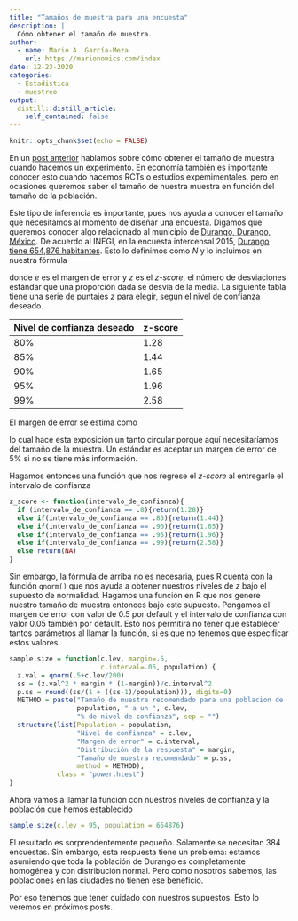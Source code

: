 ```yaml
---
title: "Tamaños de muestra para una encuesta"
description: |
  Cómo obtener el tamaño de muestra.
author:
  - name: Mario A. García-Meza
    url: https://marionomics.com/index
date: 12-23-2020
categories:
  - Estadistica
  - muestreo
output:
  distill::distill_article:
    self_contained: false
---
```



```r
knitr::opts_chunk$set(echo = FALSE)
```

En un [post anterior](https://www.marionomics.com/posts/2020-12-23-cmo-calcular-el-tamao-de-muestra-en-r/) hablamos sobre cómo obtener el tamaño de muestra cuando hacemos un experimento. En economía también es importante conocer esto cuando hacemos RCTs o estudios expemimentales, pero en ocasiones queremos saber el tamaño de nuestra muestra en función del tamaño de la población.

Este tipo de inferencia es importante, pues nos ayuda a conocer el tamaño que necesitamos al momento de diseñar una encuesta. Digamos que queremos conocer algo relacionado al municipio de [Durango, Durango, México](https://es.wikipedia.org/wiki/Victoria_de_Durango). 
De acuerdo al INEGI, en la encuesta intercensal 2015, [Durango tiene 654,876 habitantes](http://cuentame.inegi.org.mx/monografias/informacion/dur/territorio/div_municipal.aspx?tem..). Esto lo definimos como $N$ y lo incluimos en nuestra fórmula

\begin{equation}
n = \frac{\frac{z^2 \times p (1-p)}{e^2}}{1 + \frac{z^2\times p(1-p)}{e^2 N}}
\end{equation}

donde $e$ es el margen de error y $z$ es el _z-score_, el número de desviaciones estándar que una proporción dada se desvía de la media. La siguiente tabla tiene una serie de puntajes _z_ para elegir, según el nivel de confianza deseado.

|  Nivel de confianza deseado | z-score  |
|---|---|
| 80%  |  1.28 |
| 85%  |  1.44 |
| 90%  |  1.65 |
| 95%  |  1.96 |
| 99%  |  2.58 |

El margen de error se estima como

\begin{equation}
  e = z \times \frac{\sigma}{n},
\end{equation}

lo cual hace esta exposición un tanto circular porque aquí necesitaríamos del tamaño de la muestra. Un estándar es aceptar un margen de error de 5% si no se tiene más información.

Hagamos entonces una función que nos regrese el _z-score_ al entregarle el intervalo de confianza

```r
z_score <- function(intervalo_de_confianza){
  if (intervalo_de_confianza == .8){return(1.28)}
  else if(intervalo_de_confianza == .85){return(1.44)}
  else if(intervalo_de_confianza == .90){return(1.65)}
  else if(intervalo_de_confianza == .95){return(1.96)}
  else if(intervalo_de_confianza == .99){return(2.58)}
  else return(NA)
}
```

Sin embargo, la fórmula de arriba no es necesaria, pues R cuenta con la función `qnorm()` que nos ayuda a obtener nuestros niveles de _z_ bajo el supuesto de normalidad. Hagamos una función en R que nos genere nuestro tamaño de muestra entonces bajo este supuesto. Pongamos el margen de error con valor de 0.5 por default y el intervalo de confianza con valor 0.05 también por default. Esto nos permitirá no tener que establecer tantos parámetros al llamar la función, si es que no tenemos que especificar estos valores.

```r
sample.size = function(c.lev, margin=.5,
                       c.interval=.05, population) {
  z.val = qnorm(.5+c.lev/200)
  ss = (z.val^2 * margin * (1-margin))/c.interval^2
  p.ss = round((ss/(1 + ((ss-1)/population))), digits=0)
  METHOD = paste("Tamaño de muestra recomendado para una poblacion de  ",
                 population, " a un ", c.lev,
                 "% de nivel de confianza", sep = "")
  structure(list(Population = population,
                 "Nivel de confianza" = c.lev,
                 "Margen de error" = c.interval,
                 "Distribución de la respuesta" = margin,
                 "Tamaño de muestra recomendado" = p.ss,
                 method = METHOD),
            class = "power.htest")
}
```


Ahora vamos a llamar la función con nuestros niveles de confianza y la población que hemos establecido

```r
sample.size(c.lev = 95, population = 654876)
```

El resultado es sorprendentemente pequeño. Sólamente se necesitan 384 encuestas. Sin embargo, esta respuesta tiene un problema: estamos asumiendo que toda la población de Durango es completamente homogénea y con distribución normal. Pero como nosotros sabemos, las poblaciones en las ciudades no tienen ese beneficio.

Por eso tenemos que tener cuidado con nuestros supuestos. Esto lo veremos en próximos posts.